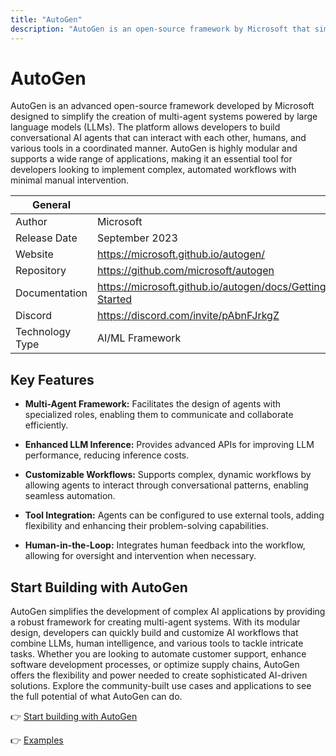 ```yaml
---
title: "AutoGen"
description: "AutoGen is an open-source framework by Microsoft that simplifies creating multi-agent systems powered by LLMs. It enables developers to build conversational AI agents that interact with each other, humans, and tools seamlessly."
---
```


# AutoGen
AutoGen is an advanced open-source framework developed by Microsoft designed to simplify the creation of multi-agent systems powered by large language models (LLMs). The platform allows developers to build conversational AI agents that can interact with each other, humans, and various tools in a coordinated manner. AutoGen is highly modular and supports a wide range of applications, making it an essential tool for developers looking to implement complex, automated workflows with minimal manual intervention.

| General  |  |
| --- | --- |
| Author | Microsoft |
| Release Date | September 2023  |
| Website | https://microsoft.github.io/autogen/  |
| Repository | https://github.com/microsoft/autogen |
| Documentation | https://microsoft.github.io/autogen/docs/Getting-Started |
| Discord | https://discord.com/invite/pAbnFJrkgZ  |
| Technology Type | AI/ML Framework |

## Key Features

- **Multi-Agent Framework:** Facilitates the design of agents with specialized roles, enabling them to communicate and collaborate efficiently.

- **Enhanced LLM Inference:** Provides advanced APIs for improving LLM performance, reducing inference costs.

- **Customizable Workflows:** Supports complex, dynamic workflows by allowing agents to interact through conversational patterns, enabling seamless automation.

- **Tool Integration:** Agents can be configured to use external tools, adding flexibility and enhancing their problem-solving capabilities.

- **Human-in-the-Loop:** Integrates human feedback into the workflow, allowing for oversight and intervention when necessary.


## Start Building with AutoGen

AutoGen simplifies the development of complex AI applications by providing a robust framework for creating multi-agent systems. With its modular design, developers can quickly build and customize AI workflows that combine LLMs, human intelligence, and various tools to tackle intricate tasks. Whether you are looking to automate customer support, enhance software development processes, or optimize supply chains, AutoGen offers the flexibility and power needed to create sophisticated AI-driven solutions. Explore the community-built use cases and applications to see the full potential of what AutoGen can do.

👉 [Start building with AutoGen](https://microsoft.github.io/autogen/docs/Getting-Started)

👉 [Examples](https://microsoft.github.io/autogen/docs/Examples)

